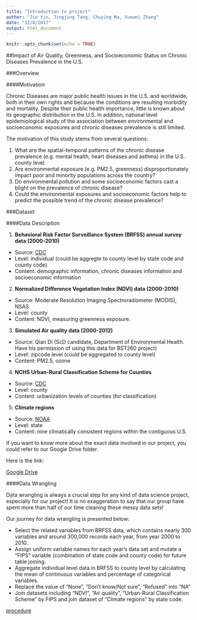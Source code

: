 ```yaml
---
title: "Introduction to project"
author: "Jie Yin, Jingjing Tang, Chuying Ma, Xuewei Zhang"
date: "12/8/2017"
output: html_document
---
```


```r
knitr::opts_chunk$set(echo = TRUE)
```

##Impact of Air Quality, Greenness, and Socioeconomic Status on Chronic Diseases Prevalence in the U.S. 

###Overview

####Motivation

Chronic Diseases are major public health issues in the U.S. and worldwide, both in their own rights and because the conditions are resulting morbidity and mortality. Despite their public health importance, little is known about its geographic distribution in the U.S. In addition, national level epidemiological study of the association between environmental and socioeconomic exposures and chronic diseases prevalence is still limited.

The motivation of this study stems from several questions:

1. What are the spatial-temporal patterns of the chronic disease prevalence (e.g. mental health, heart diseases and asthma) in the U.S. county level.
2. Are environmental exposure (e.g. PM2.5, greenness) disproportionately impact poor and minority populations across the country?
3. Do environmental pollution and some socioeconomic factors cast a blight on the prevalence of chronic disease? 
4. Could the environmental exposures and socioeconomic factors help to predict the possible trend of the chronic disease prevalence?

###Dataset

####Data Description

1. **Behavioral Risk Factor Surveillance System (BRFSS) annual survey data (2000-2010)**

* Source: [CDC](https://www.cdc.gov/brfss/annual_data/annual_data.htm)
* Level: individual (could be aggregte to county level by state code and county code)
* Content: demographic information, chronic diseases information and socioeconomic information

2. **Normalized Difference Vegetation Index (NDVI) data (2000-2010)**

* Source: Moderate Resolution Imaging Spectroradiometer (MODIS), NSAS
* Level: county
* Content: NDVI, measuring greenness exposure.

3. **Simulated Air quality data (2000-2012)**

* Source: Qian Di (ScD candidate, Department of Environmental Health. Have his permission of using this data for BST260 project)
* Level: zipcode level (could be aggregated to county level)
* Content: PM2.5, ozone

4. **NCHS Urban-Rural Classification Scheme for Counties**

* Source: [CDC](https://www.cdc.gov/nchs/data_access/urban_rural.htm)
* Level: county
* Content: urbanization levels of counties (for classification)

5. **Climate regions**

* Source: [NOAA](https://www.ncdc.noaa.gov/monitoring-references/maps/us-climate-regions.php)
* Level: state
* Content: nine climatically consistent regions within the contiguous U.S.


If you want to know more about the exact data involved in our project, you could refer to our Google Drive folder.

Here is the link:

[Google Drive](https://drive.google.com/drive/folders/1FF6n2uUJTZfwq9mF1r96ag1t3TDFXop_?usp=sharing)



####Data Wrangling

Data wrangling is always a crucial step for any kind of data science project, especially for our project! It is no exaggeration to say that our group have spent more than half of our time cleaning these messy data sets!

Our journey for data wrangling is presented below:

* Select the related variables from BRFSS data, which contains nearly 300 variables and around 300,000 records each year, from year 2000 to 2010.
* Assign uniform variable names for each year's data set and mutate a "FIPS" variable (combination of state code and county code) for future table joining.
* Aggregate individual level data in BRFSS to county level by calculating the mean of continuous variables and percentage of categorical variables.
* Replace the value of "None", "Don't know/Not sure", "Refused" into "NA"
* Join datasets including "NDVI", "Air quality", "Urban-Rural Classification Scheme" by FIPS and join dataset of "Climate regions" by state code.

[procedure](https://drive.google.com/open?id=1VKgQ0THFXva0iLL1tvIpgFhaiXAruO76)





